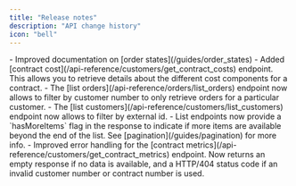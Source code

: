 ```yaml
---
title: "Release notes"
description: "API change history"
icon: "bell"
---
```


<Update label="2025-07-28">
- Improved documentation on [order states](/guides/order_states)
</Update>

<Update label="2025-07-22">
  - Added [contract cost](/api-reference/customers/get_contract_costs) endpoint. This allows you to retrieve details about the different cost components for a contract.
</Update>

<Update label="2025-07-16">
  - The [list orders](/api-reference/orders/list_orders) endpoint now allows to filter by customer number to only retrieve orders for a particular customer.
  - The [list customers](/api-reference/customers/list_customers) endpoint now allows to filter by external id.
  - List endpoints now provide a `hasMoreItems` flag in the response to indicate if more items are available beyond the end of the list. See [pagination](/guides/pagination) for more info.
  - Improved error handling for the [contract metrics](/api-reference/customers/get_contract_metrics) endpoint. Now returns an empty response if no data is available, and a HTTP/404 status code if an invalid customer number or contract number is used.
</Update>